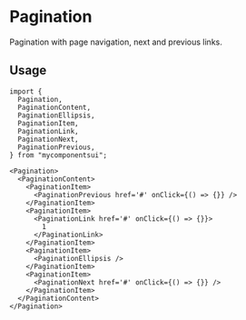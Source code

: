 

<Meta of={ComponentStories} />

# Pagination

Pagination with page navigation, next and previous links.

<Canvas of={ComponentStories.Default} />

<Controls />

## Usage

```tsx
import {
  Pagination,
  PaginationContent,
  PaginationEllipsis,
  PaginationItem,
  PaginationLink,
  PaginationNext,
  PaginationPrevious,
} from "mycomponentsui";
```

```tsx
<Pagination>
  <PaginationContent>
    <PaginationItem>
      <PaginationPrevious href='#' onClick={() => {}} />
    </PaginationItem>
    <PaginationItem>
      <PaginationLink href='#' onClick={() => {}}>
        1
      </PaginationLink>
    </PaginationItem>
    <PaginationItem>
      <PaginationEllipsis />
    </PaginationItem>
    <PaginationItem>
      <PaginationNext href='#' onClick={() => {}} />
    </PaginationItem>
  </PaginationContent>
</Pagination>
```
